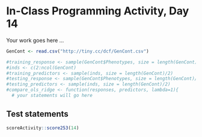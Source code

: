 # In-Class Programming Activity, Day 14

Your work goes here ...

```r
GenCont <- read.csv("http://tiny.cc/dcf/GenCont.csv")

#training_response <- sample(GenCont$Phenotypes, size = length(GenCont)/2)
#inds <- c(2:ncol(GenCont)
#training_predictors <- sample(inds, size = length(GenCont)/2)
#testing_response <- sample(GenCont$Phenotypes, size = length(GenCont)/2)
#testing_predictors <- sample(inds, size = length(GenCont)/2)
#compare_ols_ridge <- function(responses, predictors, lambda=1){
  # your statements will go here
```


## Test statements

```r
scoreActivity::score253(14)
```
